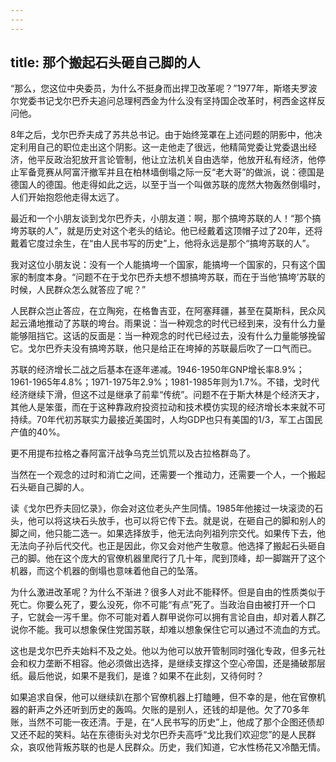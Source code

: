 ```yaml
---
---
---
```

title: 那个搬起石头砸自己脚的人
---







“那么，您这位中央委员，为什么不挺身而出捍卫改革呢？”1977年，斯塔夫罗波尔党委书记戈尔巴乔夫追问总理柯西金为什么没有坚持国企改革时，柯西金这样反问他。

8年之后，戈尔巴乔夫成了苏共总书记。由于始终笼罩在上述问题的阴影中，他决定利用自己的职位走出这个阴影。这一走他走了很远，他精简党委让党委退出经济，他平反政治犯放开言论管制，他让立法机关自由选举，他放开私有经济，他停止军备竞赛从阿富汗撤军并且在柏林墙倒塌之际一反“老大哥”的做派，说：德国是德国人的德国。他走得如此之远，以至于当一个叫做苏联的庞然大物轰然倒塌时，人们开始抱怨他走得太远了。

最近和一个小朋友谈到戈尔巴乔夫，小朋友道：啊，那个搞垮苏联的人！“那个搞垮苏联的人”，就是历史对这个老头的结论。他已经戴着这顶帽子过了20年，还将戴着它度过余生，在“由人民书写的历史”上，他将永远是那个“搞垮苏联的人”。

我对这位小朋友说：没有一个人能搞垮一个国家，能搞垮一个国家的，只有这个国家的制度本身。“问题不在于戈尔巴乔夫想不想搞垮苏联，而在于当他‘搞垮’苏联的时候，人民群众怎么就答应了呢？”

人民群众岂止答应，在立陶宛，在格鲁吉亚，在阿塞拜疆，甚至在莫斯科，民众风起云涌地推动了苏联的垮台。雨果说：当一种观念的时代已经到来，没有什么力量能够阻挡它。这话的反面是：当一种观念的时代已经过去，没有什么力量能够挽留它。戈尔巴乔夫没有搞垮苏联，他只是给正在垮掉的苏联最后吹了一口气而已。

苏联的经济增长二战之后基本在逐年递减。1946-1950年GNP增长率8.9%；1961-1965年4.8%；1971-1975年2.9%；1981-1985年则为1.7%。不错，戈时代经济继续下滑，但这不过是继承了前辈“传统”。问题不在于斯大林是个经济天才，其他人是笨蛋，而在于这种靠政府投资拉动和技术模仿实现的经济增长本来就不可持续。70年代初苏联实力最接近美国时，人均GDP也只有美国的1/3，军工占国民产值的40%。

更不用提布拉格之春阿富汗战争乌克兰饥荒以及古拉格群岛了。

当然在一个观念的过时和消亡之间，还需要一个推动力，还需要一个人，一个搬起石头砸自己脚的人。

读《戈尔巴乔夫回忆录》，你会对这位老头产生同情。1985年他接过一块滚烫的石头，他可以将这块石头放手，也可以将它传下去。就是说，在砸自己的脚和别人的脚之间，他只能二选一。如果选择放手，他无法向列祖列宗交代。如果传下去，他无法向子孙后代交代。也正是因此，你又会对他产生敬意。他选择了搬起石头砸自己的脚。他在这个庞大的官僚机器里爬行了几十年，爬到顶峰，却一脚踹开了这个机器，而这个机器的倒塌也意味着他自己的坠落。

为什么激进改革呢？为什么不渐进？很多人对此不能释怀。但是自由的性质类似于死亡。你要么死了，要么没死，你不可能“有点”死了。当政治自由被打开一个口子，它就会一泻千里。你不可能对着人群甲说你可以拥有言论自由，却对着人群乙说你不能。我可以想象保住党国苏联，却难以想象保住它可以通过不流血的方式。

这也是戈尔巴乔夫始料不及之处。他以为他可以放开管制同时强化专政，但多元社会和权力垄断不相容。他必须做出选择，是继续支撑这个空心帝国，还是捅破那层纸。最后他说，如果不是我们，是谁？如果不在此刻，又待何时？

如果追求自保，他可以继续趴在那个官僚机器上打瞌睡，但不幸的是，他在官僚机器的鼾声之外还听到历史的轰鸣。欠账的是别人，还钱的却是他。欠了70多年账，当然不可能一夜还清。于是，在“人民书写的历史”上，他成了那个企图还债却又还不起的笑料。站在东德街头对戈尔巴乔夫高呼“戈比我们欢迎您”的是人民群众，哀叹他背叛苏联的也是人民群众。历史，我们知道，它水性杨花又冷酷无情。